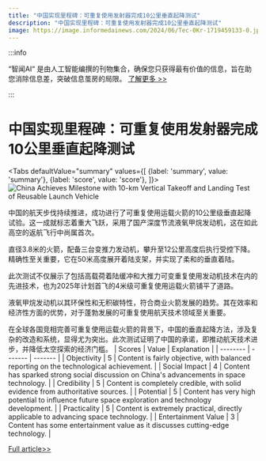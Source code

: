 ```yaml
---
title: "中国实现里程碑：可重复使用发射器完成10公里垂直起降测试"
description: "中国实现里程碑：可重复使用发射器完成10公里垂直起降测试"
image: https://image.informedainews.com/2024/06/Tec-0Kr-1719459133-0.jpg
---
```



:::info

“智闻AI“ 是由人工智能编撰的刊物集合，确保您只获得最有价值的信息，旨在助您消除信息差，突破信息茧房的局限。  [了解更多 >>](/)

:::

# 中国实现里程碑：可重复使用发射器完成10公里垂直起降测试


<Tabs
	defaultValue="summary"
	values={[
	{label: 'summary', value: 'summary'},
	{label: 'score', value: 'score'},
]}>
<TabItem value="summary">
<img
  src="https://image.informedainews.com/2024/06/Tec-0Kr-1719459133-0.jpg"
  alt="China Achieves Milestone with 10-km Vertical Takeoff and Landing Test of Reusable Launch Vehicle"
/>



中国的航天步伐持续推进，成功进行了可重复使用运载火箭的10公里级垂直起降试验。这一成就标志着重大飞跃，采用了国产深度节流液氧甲烷发动机，这在如此高空的返航飞行中尚属首次。

直径3.8米的火箭，配备三台变推力发动机，攀升至12公里高度后执行受控下降。精确性至关重要，它在50米高度展开着陆支架，并实现了柔和的垂直着陆。

此次测试不仅展示了包括高载荷着陆缓冲和大推力可变重复使用发动机技术在内的先进技术，也为2025年计划首飞的4米级可重复使用运载火箭铺平了道路。

液氧甲烷发动机以其环保性和无积碳特性，符合商业火箭发展的趋势。其在效率和经济性方面的优势，对于蓬勃发展的可重复使用航天技术领域至关重要。

在全球各国竞相完善可重复使用运载火箭的背景下，中国的垂直起降方法，涉及复杂的改造和系统，显得尤为突出。此次测试证明了中国的承诺，即推动航天技术进步，并降低太空探索的经济门槛。
</TabItem>
<TabItem value="score">
	| Scores     | Value   | Explanation |
	| -------- | ------- | ------- |
	| Objectivity  | 5    | Content is fairly objective, with balanced reporting on the technological achievement.    |
	| Social Impact | 4     | Content has sparked strong social discussion on China's advancements in space technology.    |
	| Credibility    | 5    | Content is completely credible, with solid evidence from authoritative sources.    |
	| Potential    | 5    | Content has very high potential to influence future space exploration and technology development.    |
	| Practicality    | 5    | Content is extremely practical, directly applicable to advancing space technology.    |
	| Entertainment Value    | 3    | Content has some entertainment value as it discusses cutting-edge technology.    |
</TabItem>
</Tabs>

[Full article>>](https://sputniknews.com/20240626/china-successfully-completes-first-10-km-vertical-takeoff-landing-test-of-reusable-launch-vehicle-1119139519.html)
